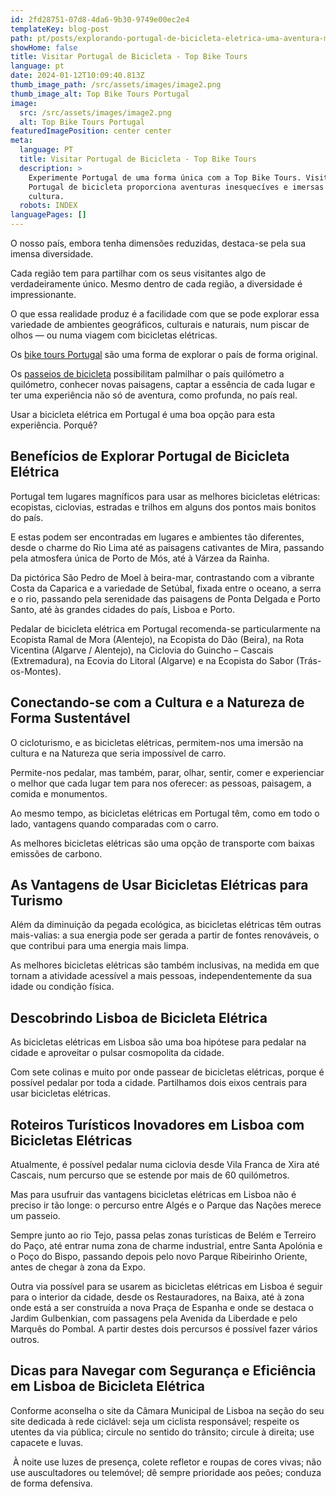 ```yaml
---
id: 2fd28751-07d8-4da6-9b30-9749e00ec2e4
templateKey: blog-post
path: pt/posts/explorando-portugal-de-bicicleta-eletrica-uma-aventura-moderna/
showHome: false
title: Visitar Portugal de Bicicleta - Top Bike Tours
language: pt
date: 2024-01-12T10:09:40.813Z
thumb_image_path: /src/assets/images/image2.png
thumb_image_alt: Top Bike Tours Portugal
image:
  src: /src/assets/images/image2.png
  alt: Top Bike Tours Portugal
featuredImagePosition: center center
meta:
  language: PT
  title: Visitar Portugal de Bicicleta - Top Bike Tours
  description: >
    Experimente Portugal de uma forma única com a Top Bike Tours. Visitar
    Portugal de bicicleta proporciona aventuras inesquecíves e imersas na
    cultura.
  robots: INDEX
languagePages: []
---
```


O nosso país, embora tenha dimensões reduzidas, destaca-se pela sua imensa
diversidade. 

Cada região tem para partilhar com os seus visitantes algo de verdadeiramente
único. Mesmo dentro de cada região, a diversidade é impressionante. 

O que essa realidade produz é a facilidade com que se pode explorar essa
variedade de ambientes geográficos, culturais e naturais, num piscar de olhos —
ou numa viagem com bicicletas elétricas. 

Os [bike tours Portugal](https://topbiketoursportugal.com/) são uma forma de
explorar o país de forma original. 

Os [passeios de bicicleta](https://topbiketoursportugal.com/) possibilitam
palmilhar o país quilómetro a quilómetro, conhecer novas paisagens, captar a
essência de cada lugar e ter uma experiência não só de aventura, como profunda,
no país real. 

Usar a bicicleta elétrica em Portugal é uma boa opção para esta experiência.
Porquê?

## Benefícios de Explorar Portugal de Bicicleta Elétrica

Portugal tem lugares magníficos para usar as melhores bicicletas elétricas:
ecopistas, ciclovias, estradas e trilhos em alguns dos pontos mais bonitos do
país. 

E estas podem ser encontradas em lugares e ambientes tão diferentes, desde o
charme do Rio Lima até as paisagens cativantes de Mira, passando pela atmosfera
única de Porto de Mós, até à Várzea da Rainha. 

Da pictórica São Pedro de Moel à beira-mar, contrastando com a vibrante Costa da
Caparica e a variedade de Setúbal, fixada entre o oceano, a serra e o rio,
passando pela serenidade das paisagens de Ponta Delgada e Porto Santo, até às
grandes cidades do país, Lisboa e Porto. 

Pedalar de bicicleta elétrica em Portugal recomenda-se particularmente na
Ecopista Ramal de Mora (Alentejo), na Ecopista do Dão (Beira), na Rota Vicentina
(Algarve / Alentejo), na Ciclovia do Guincho – Cascais (Extremadura), na Ecovia
do Litoral (Algarve) e na Ecopista do Sabor (Trás-os-Montes).

## Conectando-se com a Cultura e a Natureza de Forma Sustentável

O cicloturismo, e as bicicletas elétricas, permitem-nos uma imersão na cultura e
na Natureza que seria impossível de carro. 

Permite-nos pedalar, mas também, parar, olhar, sentir, comer e experienciar o
melhor que cada lugar tem para nos oferecer: as pessoas, paisagem, a comida e
monumentos. 

Ao mesmo tempo, as bicicletas elétricas em Portugal têm, como em todo o lado,
vantagens quando comparadas com o carro. 

As melhores bicicletas elétricas são uma opção de transporte com baixas emissões
de carbono. 

## As Vantagens de Usar Bicicletas Elétricas para Turismo

Além da diminuição da pegada ecológica, as bicicletas elétricas têm outras
mais-valias: a sua energia pode ser gerada a partir de fontes renováveis, o que
contribui para uma energia mais limpa. 

As melhores bicicletas elétricas são também inclusivas, na medida em que tornam
a atividade acessível a mais pessoas, independentemente da sua idade ou condição
física. 

## Descobrindo Lisboa de Bicicleta Elétrica

As bicicletas elétricas em Lisboa são uma boa hipótese para pedalar na cidade e
aproveitar o pulsar cosmopolita da cidade. 

Com sete colinas e muito por onde passear de bicicletas elétricas, porque é
possível pedalar por toda a cidade. Partilhamos dois eixos centrais para usar
bicicletas elétricas. 

## Roteiros Turísticos Inovadores em Lisboa com Bicicletas Elétricas

Atualmente, é possível pedalar numa ciclovia desde Vila Franca de Xira até
Cascais, num percurso que se estende por mais de 60 quilómetros. 

Mas para usufruir das vantagens bicicletas elétricas em Lisboa não é preciso ir
tão longe: o percurso entre Algés e o Parque das Nações merece um passeio. 

Sempre junto ao rio Tejo, passa pelas zonas turísticas de Belém e Terreiro do
Paço, até entrar numa zona de charme industrial, entre Santa Apolónia e o Poço
do Bispo, passando depois pelo novo Parque Ribeirinho Oriente, antes de chegar à
zona da Expo.

Outra via possível para se usarem as bicicletas elétricas em Lisboa é seguir
para o interior da cidade, desde os Restauradores, na Baixa, até à zona onde
está a ser construída a nova Praça de Espanha e onde se destaca o Jardim
Gulbenkian, com passagens pela Avenida da Liberdade e pelo Marquês do Pombal. A
partir destes dois percursos é possível fazer vários outros. 

## Dicas para Navegar com Segurança e Eficiência em Lisboa de Bicicleta Elétrica

Conforme aconselha o site da Câmara Municipal de Lisboa na seção do seu site
dedicada à rede ciclável: seja um ciclista responsável; respeite os utentes da
via pública; circule no sentido do trânsito; circule à direita; use capacete e
luvas.

 À noite use luzes de presença, colete refletor e roupas de cores vivas; não use
auscultadores ou telemóvel; dê sempre prioridade aos peões; conduza de forma
defensiva.
